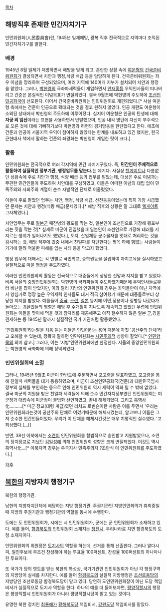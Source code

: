 [[목차]]

== 해방직후 존재한 민간자치기구 ==

인민위원회(人民委員會)란, 1945년 일제패망, 광복 직후 전국적으로 지역마다 조직된 민간자치기구를 말한다.

=== 배경 ===
1945년 8월 일제가 패망하면서 해방을 맞게 되고, 혼란한 상황 속에 [[여운형]]의 [[건국준비위원회]]가 결성되면서 치안과 행정,식량 배급 등을 담당하게 된다. 건국준비위원회는 좌우 이념을 망라하여 구성되었으며, 여러 지역에 140여개 지부가 설치되어 치안과 행정을 맡았다. 그러나, [[박헌영]]의 극좌파세력들이 개입하면서 [[안재홍]]등 우익인사들이 떠나버리고 건준은 본질적인 이념목표가 변질되었다. 결국 9월초에 박헌영의 주도하에 [[조선인민공화국]]이 선포된다. 이어서 건국준비위원회는 인민위원회로 개편되었다.[* 사실 여운형 측에서는 건준이 인공으로 확대되는 것을 결코 원하지 않았다. 인공 개편도 여운형이 소외된 상태에서 박헌영의 주도하에 이루어졌다. 심지어 여운형은 인공의 탄생에 대해 '''자궁 외 임신'''이라는 표현을 사용하면서 반발했으며, 인공 내각 명단에 자신이 부주석으로 오른 것에 대해 기뻐하기보다 박헌영과 허헌의 경거망동을 한탄했다고 한다. 애초에 건준과 인공이 서울지역 우익이 참여하지 않았다는 한계를 내포하고 있긴 했지만, 한국근현대사 책에서 말하는 건준의 좌경화는 박헌영이 개입한 탓이 크다.]

=== 활동 ===
인민위원회는 전국적으로 여러 각지역에 민간 자치기구였다. 즉, '''민간인이 주체적으로 활동하여 실질적인 정부기관, 행정업무를 맡는다.'''는 얘기다. 사실상 [[헬게이트]]나 다름없던 상황속에 주로 치안과 행정, 식량 배급 등의 업무를 맡았는데, 대상은 주로 이념과는 무관한 민간인들이 주도하여 치안대를 구성하였고, 이들은 어떠한 이념의 대립 없이 민족주의와 사회주의 계열이 순수 자발적인 단체로 어울렸었다.

이들이 주로 맡았던 업무는 치안, 행정, 식량 배급, 선전등등이었는데 특히 가장 시급했던 문제는 치안과 행정(식량 배급)문제였다.[* 해방 직후의 상황은 말 그대로 [[헬게이트]] 그자체였다.] 

치안업무는 주로 [[일본군]] 패잔병의 횡포를 막는 것, 일본인이 조선인으로 가장해 횡포부리는 짓을 막는 것[* 실제로 미군이 진입했을때 일본인이 조선인으로 가장해 테러를 저지르는 행위가 일어나기도 했었다.], 토지, 산업체등 군수물자를 멋대로 처리하는 것을 감시하는 것, 해방 직후에 민중 내에서 친일파를 처단한다는 명목 하에 힘없는 사람들이 거기에 말려 억울한 피해를 입는 사태 등을 막고자 했었다. 
 
행정 업무에 대해서는 각 면별로 국민학교, 중학원등을 설립하여 자치교육을 실시하였고 실질적으로 마을 행정을 주도하였다.

이러한 인민위원회의 활동은 전국적으로 대중들에게 상당한 신망과 지지를 받고 있었다. 비록 서울의 중앙인민위원회는 박헌영의 극좌파들이 주도하였기때문에 우익인사들로부터 비난을 많이 받았지만, 이와 달리 지방의 인민위원회 경우는 좌익들만이 아닌 지역에서 양심가로 명망 높은 우익세력 인사들도 대거 적극 참여했기 때문에 대중들로부터 상당한 지지를 받았다. 예를들어 [[중국]], [[소련]], [[일본]] 등지에 이민,징용이나 징병등 나갔다가 돌아오는 귀환민들의 행렬은 해방 후 수개월이 지나도록 계속되고 있었던 무렵에 인민위원회는 이들을 맞이해 먹을 것과 잠자리를 제공해주고 아직 철수하지 않은 일본 군,경을 견제하는 등 1945년 말까지 실질적인 국가 기관처럼 활동했었다.

'인민위원회'라는말을 처음 듣는 이들은 [[인민]]이라는 용어 때문에 자칫 '[[공산주의]] 단체'라고 오해할 수 있는데, 정확히 말하면 인민위원회는 [[사민주의]]적 성향이 짙었다.[* [[인민]]항목의 의미 참고.] 그러나, 이는 '지방'인민위원회에만 한정한다. 서울의 중앙인민위원회는 박헌영의 극좌파에 의해 장악되었다.

=== 인민위원회의 소멸 ===
그러나, 1945년 9월초 미군이 한반도에 주둔하면서 포고령을 발표하였고, 포고령을 통해 친일파 세력들을 대거 등용하였으며, 미군이 조선인민공화국(건준)과 대한민국임시정부의 실체를 부인하는 등으로 인해 인민위원회 역시 세력이 약화 될 수 밖에 없었다. 결국 미군의 지원을 받은 친일파 세력들에 의해 순수 민간자치정부였던 인민위원회는 미군정과 대립속에 미군정이 불법화 선언하였고, 끝내 해체되었다. 그리고 [[흑역사]]化..........[* 미군 장교(대령 계급)였던 리처드 로빈슨이란 사람은 이를 두면서 '우리는 인민위원회라는것이 공산주의 단체로 여겼기때문에 해체시켰는데, 알고보니 이들은 그저 순수한 민간인들이었다. 우리가 이 단체를 해체시킨것은 매우 치명적인 실수였다..'고 회상했다.([[...]])]

반면, 38선 이북에서는 [[소련]]이 인민위원회를 합법적으로 승인받고 지원받았으나, 소련의 정치장교로 지냈던 [[김일성]]에 의해 인민위원회 성향은 크게 변질되었다. 이것도 역시 흑역사化...[* 이북지역 경우는 우국지사 민족주의자 ?조만식 이 인민위원회를 주도하였다.]


[[각주]]


== [[북한]]의 지방자치 행정기구 ==

북한의 행정기관.

남한의 지방자치단체에 해당하는 지방 행정기관. 주권기관인 지방인민회의가 휴회중일때 지방의 주권기관과 행정기관의 역할을 동시에 수행한다.

도에는 도 인민위원회가, 시에는 시 인민위원회가, 군에는 군 인민위원회가 소재하고 있다. 예를 들어, [[함경북도]]의 인민위원회 소재지는 [[청진시]]. 우리나라로 치면 함경북도의 도청 소재지이다. 

인민위원회의 위원장은 [[도지사]]의 역할을 하는데, 선거를 통해 선출한다. 그러나 알다시피, 일인후보에 무조건 찬성해야 하는 투표율 100퍼센트, 찬성율 100퍼센트의 하나마나한 투표이다.

또 국가가 당의 영도를 받는 북한의 특성상, 국가기관인 인민위원회가 아닌 각 행정구역의 지방당이 실세를 차지한다. 예를 들어 [[함경북도]]의 실질적 지방행정은 [[조선로동당]]의 지방당인 조선로동당 함경북도당이 맡고 있다. 당연히 도인민위원회장이 아닌 도당 책임비서가 실질적으로 도지사 역할을 한다. 하나의 예를 더 들어보자면, [[평양직할시]]의 행정은 평양직할시 인민위원회가 아니라 평양직할시당이 맡고 있는 것이다.

유명한 북한 정치인 [[최룡해]]가 [[황해북도]]당 책임비서, [[강원도]]당 책임비서를 맡았다.
